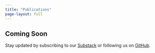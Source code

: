 ```yaml
---
title: "Publications"
page-layout: full
---
```


## Coming Soon

Stay updated by subscribing to our [Substack](https://safenlp.substack.com) or following us on [GitHub](https://github.com/safenlp).



